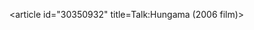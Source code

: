 <article id="30350932" title=Talk:Hungama (2006 film)>
	<talkpage id="30350932" title="Talk:Hungama (2006 film)">
{{WikiProject Film|class=stub |Indian-task-force=yes}}
{{WP India
|class=stub
|importance=low
|cinema=yes
|cinema-importance=low}}
	</talkpage>
</article>